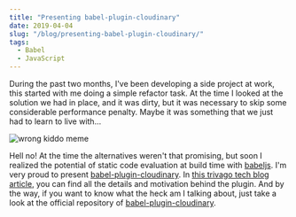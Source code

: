 ```yaml
---
title: "Presenting babel-plugin-cloudinary"
date: 2019-04-04
slug: "/blog/presenting-babel-plugin-cloudinary/"
tags:
  - Babel
  - JavaScript
---
```



<ScrollToTopButton />

During the past two months, I've been developing a side project at work, this started with me doing a simple refactor task. At the time I looked at the solution we had in place, and it was dirty, but it was necessary to skip some considerable performance penalty. Maybe it was something that we just had to learn to live with...

![wrong kiddo meme](./images/wrong-kido.jpg "wrong kiddo meme")

<Caption source="https://imgur.com/gallery/J3WYR" />

Hell no! At the time the alternatives weren't that promising, but soon I realized the potential of static code evaluation at build time with <a href="https://babeljs.io/" target="_blank" title="babel or babel.js is a free and open-source javascript compiler and configurable transpiler used in web development">babeljs</a>. I'm very proud to present <a href="https://github.com/trivago/babel-plugin-cloudinary" target="_blank" title="official repository for babel-plugin-cloudinary compile cloudinary urls at build time.">babel-plugin-cloudinary</a>. In <a href="https://tech.trivago.com/2019/04/02/presenting-babel-plugin-cloudinary/" target="_blank" title="trivago tech blog official tech blog for babel-plugin-cloudinary">this trivago tech blog article</a>, you can find all the details and motivation behind the plugin.
And by the way, if you want to know what the heck am I talking about, just take a look at the official repository of <a href="https://github.com/trivago/babel-plugin-cloudinary" target="_blank" title="official repository for babel-plugin-cloudinary compile cloudinary urls at build time.">babel-plugin-cloudinary</a>.
